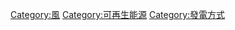 {{catmore}}
{{Commonscat|Wind power}}

[[Category:風|Category:風]]
[[Category:可再生能源|Category:可再生能源]]
[[Category:發電方式|Category:發電方式]]